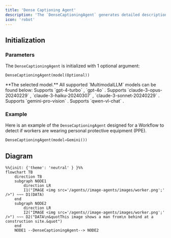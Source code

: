 ```yaml
---
title: 'Dense Captioning Agent'
description: 'The `DenseCaptioningAgent` generates detailed descriptions of images.'
icon: 'robot'
---
```


## Initialization
### Parameters

The `DenseCaptioningAgent` is initialized with 1 optional argument: 

```
DenseCaptioningAgent(model(Optional))
```

<ResponseField name="model" type="MultimodalLLM" required>
  **The selected model.** All supported `MultimodalLLM` models can be found below: 
  <Expandable title="Supported MultimodalLLMs">
    <ResponseField name="GPT4Vision()" type="MultimodalLLM (Default)">
      Supports `gpt-4-turbo` , `gpt-4o` .
    </ResponseField>
    <ResponseField name="Claude()" type="MultimodalLLM">
      Supports `claude-3-opus-20240229` , `claude-3-haiku-20240307` , `claude-3-sonnet-20240229` .
    </ResponseField>
    <ResponseField name="Gemini()" type="MultimodalLLM">
      Supports `gemini-pro-vision` .
    </ResponseField>
    <ResponseField name="QwenVL()" type="MultimodalLLM">
      Supports `qwen-vl-chat` .
    </ResponseField>

  </Expandable>
</ResponseField>


### Example
Here is an example of the `DenseCaptioningAgent` designed for a Workflow to detect if workers are wearing personal protective equipment (PPE).

```python example.py
DenseCaptioningAgent(model=Gemini())
```

## Diagram

```mermaid
%%{init: {'theme': 'neutral' } }%%
flowchart TB
    direction TB
    subgraph NODE1
        direction LR
        I1("IMAGE <img src='/agents//image-agents/images/worker.png';' />") ~~~ D1(DATA)
    end
    subgraph NODE2
        direction LR
        I2("IMAGE <img src='/agents//image-agents/images/worker.png';' />") ~~~ D2("DATA\n&quotThis image shows a man from\n behind at a construction site.&quot")
    end
    NODE1 --DenseCaptioningAgent--> NODE2
```